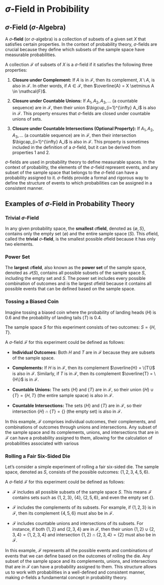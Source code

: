 # $\sigma$-Field in Probibility

## $\sigma$-Field ($\sigma$-Algebra)

A  $\sigma$**-field** (or $\sigma$-algebra) is a collection of subsets of a given set $X$ that satisfies certain properties. In the context of probability theory, $\sigma$-fields are crucial because they define which subsets of the sample space have measurable probabilities. 

A collection $\mathcal{F}$ of subsets of $X$ is a $\sigma$-field if it satisfies the following three properties:

1. **Closure under Complement:** If $A$ is in $\mathcal{F}$, then its complement, $X \setminus A$, is also in $\mathcal{F}$. In other words, if $A \in \mathcal{F}$, then $\overline{A} = X \setminus A \in \mathcal{F}$.

2. **Closure under Countable Unions:** If $A_1, A_2, A_3, \ldots$ (a countable sequence) are in $\mathcal{F}$, then their union $\bigcup_{i=1}^{\infty} A_i$ is also in $\mathcal{F}$. This property ensures that $\sigma$-fields are closed under countable unions of sets.

3. **Closure under Countable Intersections (Optional Property):** If $A_1, A_2, A_3, \ldots$ (a countable sequence) are in $\mathcal{F}$, then their intersection $\bigcap_{i=1}^{\infty} A_i$ is also in $\mathcal{F}$. This property is sometimes included in the definition of a $\sigma$-field, but it can be derived from properties 1 and 2.

$\sigma$-fields are used in probability theory to define measurable spaces. In the context of probability, the elements of the $\sigma$-field represent events, and any subset of the sample space that belongs to the $\sigma$-field can have a probability assigned to it. $\sigma$-fields provide a formal and rigorous way to define the structure of events to which probabilities can be assigned in a consistent manner.

## Examples of $\sigma$-Field in Probability Theory

### Trivial $\sigma$-Field

In any given probability space, the **smallest** $\sigma$**field**, denoted as $\{\emptyset, S\}$, contains only the empty set ($\emptyset$) and the entire sample space ($S$). This $\sigma$field, called the **trivial** $\sigma$**-field**, is the smallest possible $\sigma$field because it has only two elements.

### Power Set
The **largest** $\sigma$**field**, also known as the **power set** of the sample space, denoted as $\mathcal{P}(S)$, contains all possible subsets of the sample space $S$, including the empty set and $S$. The power set includes every possible combination of outcomes and is the largest $\sigma$field because it contains all possible events that can be defined based on the sample space.


### Tossing a Biased Coin

Imagine tossing a biased coin where the probability of landing heads ($H$) is $0.6$ and the probability of landing tails ($T$) is $0.4$.

The sample space $S$ for this experiment consists of two outcomes: $S = \{H, T\}$.

A $\sigma$-field $\mathcal{F}$ for this experiment could be defined as follows:

- **Individual Outcomes:** Both $H$ and $T$ are in $\mathcal{F}$ because they are subsets of the sample space.

- **Complements:** If $H$ is in $\mathcal{F}$, then its complement $\overline{H} = \{T\}$ is also in $\mathcal{F}$. Similarly, if $T$ is in $\mathcal{F}$, then its complement $\overline{T} = \{H\}$ is in $\mathcal{F}$.

- **Countable Unions:** The sets $\{H\}$ and $\{T\}$ are in $\mathcal{F}$, so their union $\{H\} \cup \{T\} = \{H, T\}$ (the entire sample space) is also in $\mathcal{F}$.

- **Countable Intersections:** The sets $\{H\}$ and $\{T\}$ are in $\mathcal{F}$, so their intersection $\{H\} \cap \{T\} = \{\}$ (the empty set) is also in $\mathcal{F}$.

In this example, $\mathcal{F}$ comprises individual outcomes, their complements, and combinations of outcomes through unions and intersections. Any subset of the sample space and its complements, unions, and intersections that are in $\mathcal{F}$ can have a probability assigned to them, allowing for the calculation of probabilities associated with various


### Rolling a Fair Six-Sided Die

Let's consider a simple experiment of rolling a fair six-sided die. The sample space, denoted as $S$, consists of the possible outcomes: $\{1, 2, 3, 4, 5, 6\}$.

A $\sigma$-field $\mathcal{F}$ for this experiment could be defined as follows:

- $\mathcal{F}$ includes all possible subsets of the sample space $S$. This means $\mathcal{F}$ contains sets such as $\{1, 2, 3\}$, $\{4\}$, $\{2, 5, 6\}$, and even the empty set $\{\}$.

- $\mathcal{F}$ includes the complements of its subsets. For example, if $\{1, 2, 3\}$ is in $\mathcal{F}$, then its complement $\{4, 5, 6\}$ must also be in $\mathcal{F}$.

- $\mathcal{F}$ includes countable unions and intersections of its subsets. For instance, if both $\{1, 2\}$ and $\{2, 3, 4\}$ are in $\mathcal{F}$, then their union $\{1, 2\} \cup \{2, 3, 4\} = \{1, 2, 3, 4\}$ and intersection $\{1, 2\} \cap \{2, 3, 4\} = \{2\}$ must also be in $\mathcal{F}$.

In this example, $\mathcal{F}$ represents all the possible events and combinations of events that we can define based on the outcomes of rolling the die. Any subset of the sample space and its complements, unions, and intersections that are in $\mathcal{F}$ can have a probability assigned to them. This structure allows us to work with probabilities in a well-defined and consistent manner, making $\sigma$-fields a fundamental concept in probability theory.
